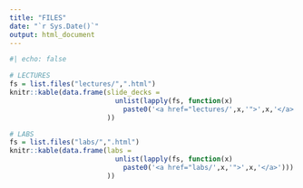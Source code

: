 ---
title: "FILES"
date: "`r Sys.Date()`"
output: html_document
---

```{r}
#| echo: false

# LECTURES
fs = list.files("lectures/",".html")
knitr::kable(data.frame(slide_decks = 
                          unlist(lapply(fs, function(x) 
                            paste0('<a href="lectures/',x,'">',x,'</a>')))
                        ))

# LABS
fs = list.files("labs/",".html")
knitr::kable(data.frame(labs = 
                          unlist(lapply(fs, function(x) 
                            paste0('<a href="labs/',x,'">',x,'</a>')))
                        ))

```
